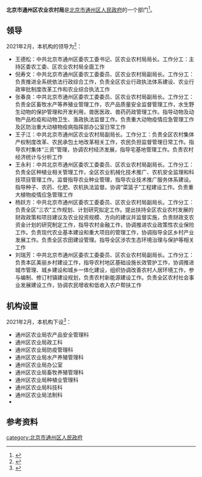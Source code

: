 {{coord|display=title}}
{{Infobox PRCG 
|中共机构名称 = <!--可选，用于中共党、团、群系统的机构，自动套红、分类 -->
|机构名称 = 北京市通州区农业农村局
|机构名称2 = 
|对国外称 = 
|标志1 = <!-- 可用于下列机构印章中心图案（按官方规定）：Danghui R.svg 或 {{中国国徽名}} 或 CPPCC emblem.png，此时该机构标志列于“标志2”-->
|标志1宽度 = 
|标志1说明 = 
|标志2 = <!-- 可用于下列机构印章中心图案（按官方规定）：Red_star.svg（多数省部级以下行政机关以及多数事业单位），此时该机构标志列于“标志1”-->
|标志2宽度 = 
|标志2说明 = 
|牌子2 = <!--“一个机构两块牌子”且条目未合并时用。若“单机构的多牌子”在同一条目，可在“机构名称”栏换行并列——其中中共组织应用红色字体。另外，同一机构更名前的旧牌子列在“前身”，继承其他机构的牌子的情况则说明于“被接替者”。-->
|加挂牌子 = 
|合署办公 = <!-- “合署办公”且条目未合并时用。如在同一条目应各有各的信息框 -->
|中共合署办公  =  <!-- 与中共机构合署办公 -->
|人员名称 = <!--缺省时显示为“'''主要官员'''” -->
|人员链接 = <!--该机构人员介绍条目/段落的百科内部链接，自动加“[[　|　]]” 。-->
|届数 = 
|任期始 = 
|任期终 = 
|职位1 = 
|人员1 = 
|衔级1 = 
|职位2 = 
|职数2 = <!-- 编制人数 -->
|人员2 = <!-- 形如：[[单名|单　名]]{{wrap}}[[某某某_(中国政府官员)|某某某]] -->
|人数2 = <!-- 实有现任人数 -->
|职位3 = 
|人员3 = 
|职位4 = 
|人员4 = 
|职位5 = 
|人员5 = 
|上诉法院 =  <!-- 非终审法院适用 -->
|上级机构 = <!-- 不分业务/组织时，或者有特殊上级机构如政法委时 -->
|业务上级 =  <!-- 地方政府部门等适用 -->
|组织上级 = [[北京市通州区人民政府|北京市通州区人民政府]]
|中共上级 = 
|中共本级 = 
|本级纪检监察 = <!-- 自2018年6月起，中央纪委国家监委统一设立派驻机构，名称为“中央纪律检查委员会国家监察委员会派驻纪检监察组”。 -->
|机构类型 = <!-- 如：中级人民法院、中共中央直属机构 -->
|行政级别 = <!-- 中央编制填：正国级、副国级、正部级、副部级、正司局级、副司局级……，地方编制填：正省级、副省级、正地厅级、副地厅级…… 自动设页面分类（后缀“单位”） -->
|授权法源 = <!-- 如：宪法、人大决定、行政法规 -->
|组织法规 = <!-- 如：组织法、“三定”规定 -->
|职能 = 
|职责 = 
|权限 = 
|管辖范围 = 
|编制人数 = 
|在职人数 = 
|离退人数 =
|履行出资人职责的机构 = <!-- 如：国资委、财政部 -->
|注册资金 = 
|总资产 = 
|总负债 = 
|资产负债率 = 
|年度拨款 = 
|年度支出 = 
<!--“下级机构”栏一般用于列出/链接下级机构的分类和每类机构的个数；具体机构名可以列举在条目正文、有关列表、子机构导航模板（没有子机构导航模板时或必要时也可以制作利用本模板制作{{某母机构信息框}}模板，导航子机构的类别等特殊条目）-->
|下级链接 = <!--下级机构条目/段落的百科内部链接，自动加“[[　|　]]” 。-->
|子类1 = <!--如：办公厅-->
|子项1 = <!--如：1-->
|子类2 = <!-- 如：内设机构 -->
|子项2 = 
|子类2.1 = <!-- 如：批准/实有内设机构数 -->
|子项2.1 =
|子类2.2 = <!-- 如：职能司局/处/室 -->
|子项2.2 = 
|子类10 = <!-- 如：[[国务院部委管理的国家局|国家局]] -->
|子项10 = <!-- 如：[[国家信访局|国家信访局]] -->
|电话 = {{tel|86|10|81584973}}
|电话0 = <!-- 特服热线 -->
|电子邮件=bjtznyncjbgs@bjtzh.gov.cn
|官网 = {{official site|http://www.beijing.gov.cn/zfxxgk/11L000/tzq_index.shtml}}
|公开 = <!-- 政府信息公开处，如官网信息公开专栏 -->
|场所1 = 办公地址
|地址1 = [[北京市|北京市]][[通州区_(北京市)|通州区]]运河西大街176号<ref name="机构信息">{{cite web |title=机构信息 |url=http://www.bjtzh.gov.cn/bjtz/xxfb/nyj/jbxx.shtml |website=北京市通州区人民政府 |accessdate=2021-02-16 |archive-date=2021-04-13 |archive-url=https://web.archive.org/web/20210413154726/http://www.bjtzh.gov.cn/bjtz/xxfb/nyj/jbxx.shtml }}</ref>
|邮址1 =
|邮编1 = 101100
|电话1 = 
|交通1 =
|官网1 =
|场所2 = <!-- 如：某部门、服务大厅、信访处等等 -->
|邮编2 =
|交通2 =
|官网2 =
|场所3 =
|邮编3 =
|交通3 =
|官网3 =
|链接 = <!-- 相关链接 -->
|账户 =
|沿革链接 = <!--机构沿革目/段落的百科内部链接，自动加“[[　|　]]” 。-->
|被接替者 =
|时期1 =
|机构1 =
|时期2 =
|机构2 =
|时期3 =
|机构3 =
|接替者 =
|image1 =
|width1 =
|caption1 =
|脚注 = <!-- 脚注区。可以用<references />，避免使用{{Reflist}}。没有脚注的留空。-->
}}
'''北京市通州区农业农村局'''是[[北京市通州区人民政府|北京市通州区人民政府]]的一个部门<ref name="机构职责">{{cite web |title=机构职责 |url=http://www.bjtzh.gov.cn/bjtz/xxfb/nyj/zyzz.shtml |website=北京市通州区人民政府 |accessdate=2021-02-16}}</ref>。

==领导==
2021年2月，本机构的领导为<ref name="领导介绍">{{cite web |title=领导介绍 |url=http://www.bjtzh.gov.cn/bjtz/xxfb/nyj/nsjg.shtml |website=北京市通州区人民政府 |accessdate=2021-02-16 |archive-date=2021-04-13 |archive-url=https://web.archive.org/web/20210413172845/http://www.bjtzh.gov.cn/bjtz/xxfb/nyj/nsjg.shtml }}</ref>：
* 王德松：中共北京市通州区委农工委书记、区农业农村局局长。工作分工：主持区委农工委、区农业农村局全面工作
* 倪寿文：中共北京市通州区委农工委委员、区农业农村局副局长。工作分工：负责推进全系统依法行政综合工作，负责全区农业行政执法体系建设、农业行政审批制度改革工作和农业综合执法工作
* 张春良：中共北京市通州区委农工委委员、区农业农村局副局长。工作分工：负责全区畜牧水产等养殖业管理工作，农产品质量安全监督管理工作，水生野生动物的保护管理和开发利用，兽医医政、兽药药政管理工作。指导动物及动物产品检疫和动物卫生、渔政执法监督工作。负责重大动物疫情应急管理工作及区防治重大动植物疫病指挥部办公室日常工作
* 王子江：中共北京市通州区农业农村局副局长。工作分工：负责全区农村集体产权制度改革、农民承包土地改革相关工作，农民负担监督管理日常工作。指导农村集体“三资”管理，协调农村经济发展，指导宅基地管理工作。负责农村经济统计与分析工作
* 王永利：中共北京市通州区委农工委委员、区农业农村局副局长。工作分工：负责全区种植业相关管理工作，全区农业机械化技术推广、农机安全监理和科技项目管理工作。监督指导农业种业管理，指导农业技术推广服务体系建设。指导种子、农药、化肥、农机执法监督。协调“菜篮子”工程建设工作。负责重大植物疫情应急管理工作
* 杨跃方：中共北京市通州区委农工委委员、区农业农村局副局长。工作分工：负责全区“三农”工作规划、计划研究拟定工作。提出扶持全区农业农村发展的财政政策和项目建议及农业投资规模、方向的建议并监督实施，负责财政支农资金计划的研究制定工作，指导农村金融工作，协调推进农业政策性农业保险工作。负责现代农业基本建设和重大项目的管理工作，协调指导全区乡村产业发展工作。负责全区农田建设管理。指导全区涉农生态环境治理与保护等相关工作
* 刘瑞芳：中共北京市通州区委农工委委员、区农业农村局副局长。工作分工：负责本区美丽乡村建设工作，指导农村地区基础设施长效管护工作，协调推进城市管理、城乡建设和城乡一体化建设，组织协调改善农村人居环境工作，参与编制、修订村镇建设规划，负责农村新能源建设工作。负责全区农村社会事业发展建设工作，协调农民增收和低收入农户帮扶工作

==机构设置==
2021年2月，本机构下设<ref name="机构设置">{{cite web |title=机构设置 |url=http://www.bjtzh.gov.cn/bjtz/c102707/common_secondlist1.shtml |website=北京市通州区人民政府 |accessdate=2021-02-16 |archive-date=2021-04-13 |archive-url=https://web.archive.org/web/20210413174034/http://www.bjtzh.gov.cn/bjtz/c102707/common_secondlist1.shtml }}</ref>：
* 通州区农业局农产品安全管理科
* 通州区农业局政工科
* 通州区农业局防疫管理科
* 通州区农业局水产养殖管理科
* 通州区农业局办公室
* 通州区农业局畜牧养殖管理科
* 通州区农业局种植业管理科
* 通州区农业局科技科
* 通州区农业局法制科
* 

==参考资料==
{{reflist}}

[[category:北京市通州区人民政府|category:北京市通州区人民政府]]